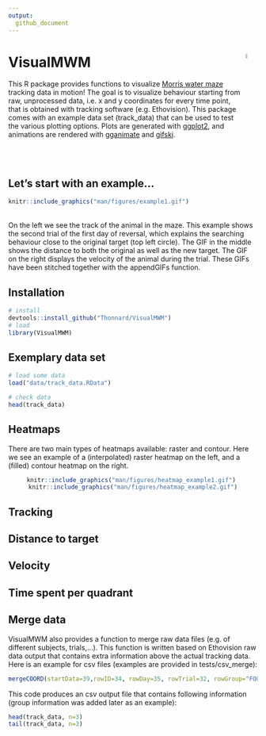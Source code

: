 ```yaml
---
output:
  github_document
---
```


<!-- README.md is generated from README.Rmd. -->

# VisualMWM <img src="man/figures/logo.gif" align="right" width="5%"/>
This R package provides functions to visualize [Morris water maze](https://en.wikipedia.org/wiki/Morris_water_navigation_task) tracking data in motion! The goal is to visualize behaviour starting from raw, unprocessed data, i.e. x and y coordinates for every time point, that is obtained with tracking software (e.g. Ethovision). This package comes with an example data set (track_data) that can be used to test the various plotting options. Plots are generated with [ggplot2](https://ggplot2.tidyverse.org/), and animations are rendered with [gganimate](https://gganimate.com/articles/gganimate.html) and [gifski](https://gif.ski/). 

<br><br>

## Let's start with an example...
```r
knitr::include_graphics("man/figures/example1.gif") 
```

<br>
On the left we see the track of the animal in the maze. This example shows the second trial of the first day of reversal, which explains the searching behaviour close to the original target (top left circle). The GIF in the middle shows the distance to both the original as well as the new target. The GIF on the right displays the velocity of the animal during the trial. These GIFs have been stitched together with the appendGIFs function.
<br> 

## Installation
```r
# install
devtools::install_github("Thonnard/VisualMWM")
# load
library(VisualMWM)
```

## Exemplary data set
```r
# load some data
load("data/track_data.RData")
```

```r
# check data
head(track_data)
```

## Heatmaps
There are two main types of heatmaps available: raster and contour. Here we see an example of a (interpolated) raster heatmap on the left, and a (filled) contour heatmap on the right.

<center>
```r
knitr::include_graphics("man/figures/heatmap_example1.gif") 
knitr::include_graphics("man/figures/heatmap_example2.gif")
```
</center>


## Tracking

## Distance to target

## Velocity

## Time spent per quadrant

## Merge data
VisualMWM also provides a function to merge raw data files (e.g. of different subjects, trials,...). This function is written based on Ethovision raw data output that contains extra information above the actual tracking data. Here is an example for csv files (examples are provided in tests/csv_merge):

```r
mergeCOORD(startData=39,rowID=34, rowDay=35, rowTrial=32, rowGroup="FOO", filetype = "csv")
```

This code produces an csv output file that contains following information (group information was added later as an example):

```r
head(track_data, n=3)
tail(track_data, n=3)
```

